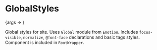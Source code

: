 
<Meta title="GlobalStyles" component={GlobalStyles} />

# GlobalStyles

<Canvas>
  <Story name="Basic">{args => <GlobalStyles {...args} />}</Story>
</Canvas>

Global styles for site. Uses `Global` module from `Emotion`. Includes `focus-visible`, `normalize`, `@font-face` declarations and basic tags styles. Component is included in `RootWrapper`.

<Props story="Basic" />

